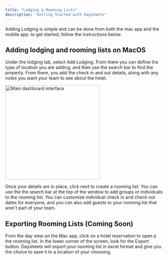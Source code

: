 ```yaml
---
title: "Lodging & Rooming Lists"
description: "Getting Started with Daysheets"
---
```


Adding Lodging is simple and can be done from both the mac app and the mobile
app. to get started, follow the instructions below.

## Adding lodging and rooming lists on MacOS

Under the lodging tab, select Add Lodging. From there you can define the type
of location you are adding, and then use the search bar to find the property.
From there, you add the check in and out details, along with any notes you want
your team to see about the hotel.

<img
  src="/images/adding-events-reservations/loding-rooming-lists/lodging-add.gif"
  alt="Main dashboard interface"
  height="300"
  className="rounded-lg"
/>

Once your details are in place, click next to create a rooming list. You can
use the the search bar at the top of the window to add groups or individuals
to the rooming list. You can customize individual check in and check out dates
for everyone, and you can also add guests to your rooming list that aren't part
of your team.

## Exporting Rooming Lists (Coming Soon)

From the day view on the Mac app, click on a hotel reservation to open p the
rooming list. In the lower corner of the screen, look for the Export button.
Daysheets will export your rooming list in excel format and give you the choice
to save it to a location of your choosing.
